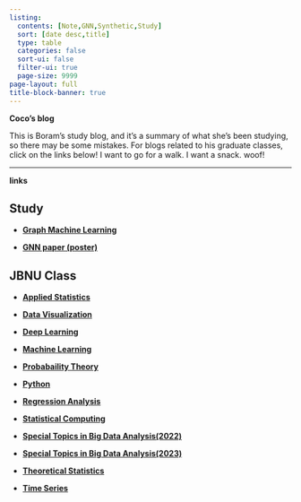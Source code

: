 ```yaml
---
listing:
  contents: [Note,GNN,Synthetic,Study]
  sort: [date desc,title]
  type: table
  categories: false
  sort-ui: false
  filter-ui: true
  page-size: 9999
page-layout: full
title-block-banner: true
---
```




**Coco's blog**


This is Boram's study blog, and it's a summary of what she's been studying, so there may be some mistakes. 
For blogs related to his graduate classes, click on the links below! 
I want to go for a walk. I want a snack. woof!


---


**links**

::: {.panel-tabset} 

## Study

- [**Graph Machine Learning**](https://boram-coco.github.io/GML/)

- [**GNN paper (poster)**](https://boram-coco.github.io/GNNpaper/)



## JBNU Class

- [**Applied Statistics**](https://boram-coco.github.io/AS/)

- [**Data Visualization**](https://boram-coco.github.io/DV/)

- [**Deep Learning**](https://boram-coco.github.io/DL/)

- [**Machine Learning**](https://boram-coco.github.io/ML/)

- [**Probabaility Theory**](https://boram-coco.github.io/PT/)

- [**Python**](https://boram-coco.github.io/Python/)

- [**Regression Analysis**](https://boram-coco.github.io/DL/)

- [**Statistical Computing**](https://boram-coco.github.io/julia/)

- [**Special Topics in Big Data Analysis(2022)**](https://boram-coco.github.io/STBDA22/)

- [**Special Topics in Big Data Analysis(2023)**](https://boram-coco.github.io/STBDA23/)

- [**Theoretical Statistics**](https://boram-coco.github.io/ThS/)

- [**Time Series**](https://boram-coco.github.io/TS/)



:::